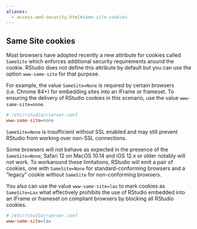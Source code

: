 ```yaml
---
aliases:
  - access-and-security.html#same-site-cookies
---
```


## Same Site cookies

Most browsers have adopted recently a new attribute for cookies called `SameSite` which enforces additional security requirements around the cookie. RStudio does not define this attribute by default but you can use the option `www-same-site` for that purpose.

For example, the value `SameSite=None` is required by certain browsers (i.e. Chrome 84+) for embedding sites into an IFrame or frameset. To ensuring the delivery of RStudio cookies in this scenario, use the value `www-same-site=none`.

```ini
# /etc/rstudio/rserver.conf
www-same-site=none
```

::: {.callout-important}
`SameSite=None` is insufficient without SSL enabled and may still prevent RStudio from working over non-SSL connections.
:::

Some browsers will not behave as expected in the presence of the `SameSite=None`; Safari 12 on MacOS 10.14 and iOS 12.x or older notably will not work. To workaround these limitations, RStudio will emit a pair of cookies, one with `SameSite=None` for standard-conforming browsers and a "legacy" cookie without `SameSite` for non-conforming browsers.

You also can use the value `www-same-site=lax` to mark cookies as `SameSite=Lax` what effectively prohibits the use of RStudio embedded into an IFrame or frameset on compliant browsers by blocking all RStudio cookies.

```ini
# /etc/rstudio/rserver.conf
www-same-site=lax
```
